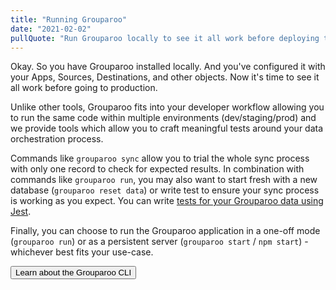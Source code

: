 ```yaml
---
title: "Running Grouparoo"
date: "2021-02-02"
pullQuote: "Run Grouparoo locally to see it all work before deploying to production."
---
```


Okay. So you have Grouparoo installed locally. And you've configured it with your Apps, Sources, Destinations, and other objects. Now it's time to see it all work before going to production.

Unlike other tools, Grouparoo fits into your developer workflow allowing you to run the same code within multiple environments (dev/staging/prod) and we provide tools which allow you to craft meaningful tests around your data orchestration process.

Commands like `grouparoo sync` allow you to trial the whole sync process with only one record to check for expected results. In combination with commands like `grouparoo run`, you may also want to start fresh with a new database (`grouparoo reset data`) or write test to ensure your sync process is working as you expect. You can write [tests for your Grouparoo data using Jest](/docs/running/testing).

Finally, you can choose to run the Grouparoo application in a one-off mode (`grouparoo run`) or as a persistent server (`grouparoo start` / `npm start`) - whichever best fits your use-case.

<Button variant="outline-primary" href="/docs/cli">
  Learn about the Grouparoo CLI
</Button>

